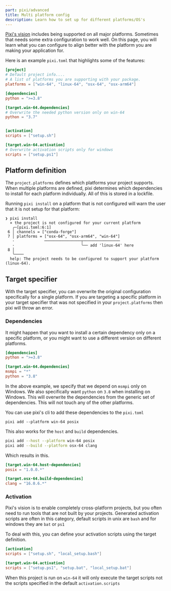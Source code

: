 ```yaml
---
part: pixi/advanced
title: Multi platform config
description: Learn how to set up for different platforms/OS's
---
```


[Pixi's vision](./../vision) includes being supported on all major platforms. Sometimes that needs some extra configuration to work well.
On this page, you will learn what you can configure to align better with the platform you are making your application for.

Here is an example `pixi.toml` that highlights some of the features:

```toml showLineNumbers title="pixi.toml"
[project]
# Default project info....
# A list of platforms you are supporting with your package.
platforms = ["win-64", "linux-64", "osx-64", "osx-arm64"]

[dependencies]
python = ">=3.8"

[target.win-64.dependencies]
# Overwrite the needed python version only on win-64
python = "3.7"


[activation]
scripts = ["setup.sh"]

[target.win-64.activation]
# Overwrite activation scripts only for windows
scripts = ["setup.ps1"]
```

## Platform definition

The `project.platforms` defines which platforms your project supports.
When multiple platforms are defined, pixi determines which dependencies to install for each platform individually.
All of this is stored in a lockfile.

Running `pixi install` on a platform that is not configured will warn the user that it is not setup for that platform:

```shell
❯ pixi install
  × the project is not configured for your current platform
   ╭─[pixi.toml:6:1]
 6 │ channels = ["conda-forge"]
 7 │ platforms = ["osx-64", "osx-arm64", "win-64"]
   ·             ────────────────┬────────────────
   ·                             ╰── add 'linux-64' here
 8 │
   ╰────
  help: The project needs to be configured to support your platform (linux-64).
```

## Target specifier

With the target specifier, you can overwrite the original configuration specifically for a single platform.
If you are targeting a specific platform in your target specifier that was not specified in your `project.platforms` then pixi will throw an error.

### Dependencies

It might happen that you want to install a certain dependency only on a specific platform, or you might want to use a different version on different platforms.

```toml title="pixi.toml" showLineNumbers
[dependencies]
python = ">=3.8"

[target.win-64.dependencies]
msmpi = "*"
python = "3.8"
```

In the above example, we specify that we depend on `msmpi` only on Windows.
We also specifically want `python` on `3.8` when installing on Windows.
This will overwrite the dependencies from the generic set of dependencies.
This will not touch any of the other platforms.

You can use pixi's cli to add these dependencies to the `pixi.toml`

```shell
pixi add --platform win-64 posix
```

This also works for the `host` and `build` dependencies.

```bash
pixi add --host --platform win-64 posix
pixi add --build --platform osx-64 clang
```

Which results in this.

```toml title="pixi.toml" showlinenumbers
[target.win-64.host-dependencies]
posix = "1.0.0.*"

[target.osx-64.build-dependencies]
clang = "16.0.6.*"
```

### Activation

Pixi's vision is to enable completely cross-platform projects, but you often need to run tools that are not built by your projects.
Generated activation scripts are often in this category, default scripts in unix are `bash` and for windows they are `bat` or `ps1`

To deal with this, you can define your activation scripts using the target definition.

```toml title="pixi.toml" showlinenumbers
[activation]
scripts = ["setup.sh", "local_setup.bash"]

[target.win-64.activation]
scripts = ["setup.ps1", "setup.bat", "local_setup.bat"]
```
When this project is run on `win-64` it will only execute the target scripts not the scripts specified in the default `activation.scripts`
